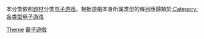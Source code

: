 {{Parent category}}

本分类依照[[题材|题材]]分类[[电子游戏|电子游戏]]。根据遊戲本身所属类型的條目應歸類於[[:Category:各类型电子游戏|:Category:各类型电子游戏]]


[[Category:电子游戏作品|Theme]]
[[Category:各主題作品|電子遊戲]]
